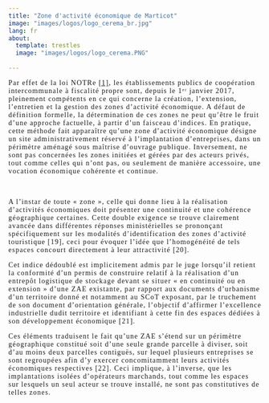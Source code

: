 ```yaml
---
title: "Zone d'activité économique de Marticot"
image: "images/logos/logo_cerema_br.jpg"
lang: fr
about:
  template: trestles
  image: "images/logos/logo_cerema.PNG"
  
---
```

::: {style="font-family: YACkoD1yZN0-0;letter-spacing: 0.089em;font-size:1.0em;"}
Par effet de la loi NOTRe [[1]](ref_biblio.qmd#loi-notre), les établissements publics de coopération intercommunale à fiscalité propre sont, depuis le 1ᵉʳ janvier 2017, pleinement compétents en ce qui concerne la création, l’extension, l’entretien et la gestion des zones d’activité économique. A défaut de définition formelle, la détermination de ces zones ne peut qu’être le fruit d’une approche factuelle, à partir d’un faisceau d’indices. En pratique, cette méthode fait apparaître qu’une zone d’activité économique désigne un site administrativement réservé à l’implantation d’entreprises, dans un périmètre aménagé sous maîtrise d’ouvrage publique. Inversement, ne sont pas concernées les zones initiées et gérées par des acteurs privés, tout comme celles qui n’ont pas, ou seulement de manière accessoire, une vocation économique cohérente et continue.
:::

<br>

::: {style="font-family: YACkoD1yZN0-0;letter-spacing: 0.089em;font-size:1.0em;"}
A l’instar de toute « zone », celle qui donne lieu à la réalisation d’activités économiques doit présenter une continuité et une cohérence géographique certaines. Cette double exigence se trouve clairement avancée dans différentes réponses ministérielles se prononçant spécifiquement sur les modalités d’identification des zones d’activité touristique [19], ceci pour évoquer l’idée que l’homogénéité de tels espaces concourt directement à leur attractivité [20].

Cet indice dédoublé est implicitement admis par le juge lorsqu’il retient la conformité d’un permis de construire relatif à la réalisation d’un entrepôt logistique de stockage devant se situer « en continuité ou en extension » d’une ZAE existante, par rapport aux documents d’urbanisme d’un territoire donné et notamment au SCoT exposant, par le truchement de son document d’orientation générale, l’objectif d’affirmer l’excellence industrielle dudit territoire et identifiant à cette fin des espaces dédiées à son développement économique [21].

Ces éléments traduisent le fait qu’une ZAE s’étend sur un périmètre géographique constitué soit d’une seule grande parcelle à diviser, soit d’au moins deux parcelles contiguës, sur lequel plusieurs entreprises se sont regroupées afin d’y exercer concomitamment leurs activités économiques respectives [22]. Ceci implique, à l’inverse, que les implantations isolées d’opérateurs marchands, tout comme les espaces sur lesquels un seul acteur se trouve installé, ne sont pas constitutives de telles zones.
:::


